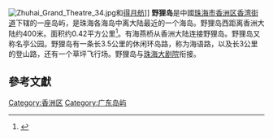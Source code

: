 [[File:Zhuhai_Grand_Theatre_34.jpg|thumb]]和[[得月舫|得月舫]]]]
'''野狸岛'''是中國[[珠海市|珠海市]][[香洲区|香洲区]][[香湾街道|香湾街道]]下辖的一座岛屿，是珠海各海岛中离大陆最近的一个海岛。野狸岛西距离香洲大陆约400米。面积约0.42平方公里<ref>{{Cite web|url=http://www.zhuhai.gov.cn/fwzc/bmdha/ly/jd/gyty/201109/t20110908_221154.html|title=野狸岛|work=www.zhuhai.gov.cn|deadurl=yes|archiveurl=https://web.archive.org/web/20160304135144/http://www.zhuhai.gov.cn/fwzc/bmdha/ly/jd/gyty/201109/t20110908_221154.html|archivedate=2016-03-04}}</ref>。有海燕桥从香洲大陆连接野狸岛。野狸岛又称名亭公园。野狸岛有一条长3.5公里的休闲环岛路，称为海语路，以及长3公里的登山路，还有一个草坪飞行场。野狸岛与[[珠海大剧院|珠海大剧院]]衔接。

==參考文獻==
{{Reflist}}

[[Category:香洲区|Category:香洲区]]
[[Category:广东岛屿|Category:广东岛屿]]